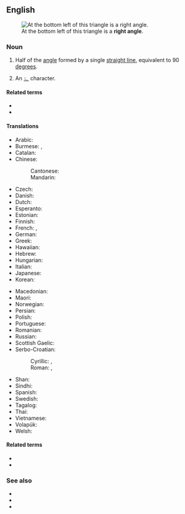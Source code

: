{{also|right-angle}}
==English==
{{wikipedia}}
[[Image:Triangle.Right.svg|thumb|At the bottom left of this triangle is a '''right angle'''.]]

===Noun===
{{en-noun}}

# {{lb|en|geometry}} Half of the [[angle]] formed by a single [[straight line]], equivalent to 90 [[degree]]s.
# {{lb|en|mathematics}} An [[∟]] character.

====Related terms====
* {{l|en|acute angle}}
* {{l|en|obtuse angle}}

====Translations====
{{trans-top|angle of 90 degrees}}
* Arabic: {{t|ar|زَاوِيَة قَائِمَة|f}}
* Burmese: {{t+|my|ထောင့်မှန်|sc=Mymr}}, {{t+|my|ကျင်တွယ်ထောင့်|sc=Mymr}}
* Catalan: {{t+|ca|angle recte|m}}
* Chinese:
*: Cantonese: {{t|yue|直角|tr=zik6 gok3|sc=Hani}}
*: Mandarin: {{t+|cmn|直角|tr=zhíjiǎo|sc=Hani}}
* Czech: {{t+|cs|pravý úhel|m}}
* Danish: {{t|da|ret vinkel|c}}
* Dutch: {{t|nl|rechte hoek}}
* Esperanto: {{t|eo|orto}}
* Estonian: {{t|et|täisnurk}}
* Finnish: {{t+|fi|suora kulma}}
* French: {{t+|fr|angle droit|m}}, {{t+|fr|droit|m}}
* German: {{t|de|rechter Winkel|m}}
* Greek: {{t+|el|ορθή γωνία|f}}
* Hawaiian: {{t|haw|huina kūpono}}
* Hebrew: {{t+|he|זָוִית יְשָׁרָה|tr=zavít yeshára|sc=Hebr}}
* Hungarian: {{t+|hu|derékszög}}
* Italian: {{t+|it|angolo retto|m}}
* Japanese: {{t+|ja|直角|tr=chokkaku}}
* Korean: {{t+|ko|직각}}
{{trans-mid}}
* Macedonian: {{t|mk|прав агол|m|tr=prav ágol}}
* Maori: {{t|mi|koki hāngai}}
* Norwegian: {{t+|no|rett vinkel|m}}
* Persian: {{t|fa|زاویه قائمه}}
* Polish: {{t+|pl|kąt prosty|m}}
* Portuguese: {{t+|pt|ângulo reto|m}}
* Romanian: {{t+|ro|unghi drept|n}}
* Russian: {{t+|ru|прямо́й у́гол|m}}
* Scottish Gaelic: {{t|gd|ceàrn ceart|m}}
* Serbo-Croatian:
*: Cyrillic: {{t|sh|прави кут|m|sc=Cyrl}}, {{t|sh|прави угао|m|tr=pravi ugao|sc=Cyrl}}
*: Roman: {{t|sh|pravi kut|m}}, {{t|sh|pravi ugao|m}}
* Shan: {{t|shn|ၸဵင်ႇ ၶိုင်ႈ|tr=tseŋ2 kʰɯŋ3}}
* Sindhi: {{t+|sd|گوني ڪنڊ|alt=گُونِي ڪُنڊَ|f|sc=sd-Arab}}
* Spanish: {{t+|es|ángulo recto|m}}
* Swedish: {{t|sv|rät vinkel|c}}
* Tagalog: {{t|tl|sihang tadlong}}
* Thai: {{t+|th|มุมฉาก}}
* Vietnamese: {{t+|vi|góc vuông}}
* Volapük: {{t+|vo|lögul}}
* Welsh: {{t|cy|cyfongl|f}}
{{trans-bottom}}

====Related terms====
* {{l|en|rectangle}}
* {{l|en|right triangle}}

===See also===
* {{l|en|perpendicular}}
* {{l|en|square}}
* {{l|en|T-square}}
